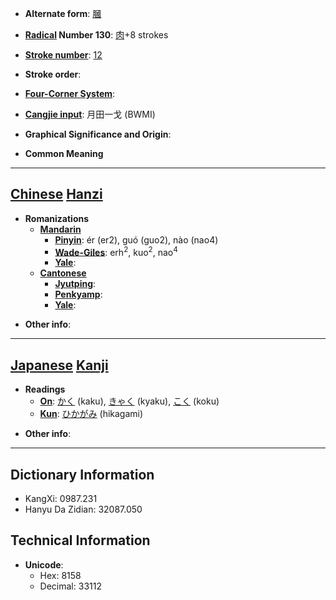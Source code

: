 * '''Alternate form''': [[膕]]

* '''[[Wiktionary:Chinese radical index| Radical]] Number 130''': [[Wiktionary:Chinese radical index 肉|肉]]+8 strokes

* '''[[Wiktionary:Chinese total strokes index|Stroke number]]''': [[Wiktionary:Chinese total strokes index 12|12]]

* '''Stroke order''': 

* '''[[Wiktionary:Chinese four corner index|Four-Corner System]]''': 

* '''[[Wiktionary:Chinese Cangjie index|Cangjie input]]''': 月田一戈 (BWMI)

* '''Graphical Significance and Origin''': 

* '''Common Meaning'''

----

== [[Chinese]] [[Hanzi]] ==

* '''Romanizations'''
** '''[[Mandarin]]'''
*** '''[[Pinyin]]''': ér (er2), guó (guo2), nào (nao4)
*** '''[[Wade-Giles]]''': erh<sup>2</sup>, kuo<sup>2</sup>, nao<sup>4</sup>
*** '''[[Yale]]''': 
** '''[[Cantonese]]'''
*** '''[[Jyutping]]''':
*** '''[[Penkyamp]]''': 
*** '''[[Yale]]''': 

* '''Other info''': 

----

== [[Japanese]] [[Kanji]] ==

* '''Readings'''
** '''[[On]]''': [[かく]] (kaku), [[きゃく]] (kyaku), [[こく]] (koku)
** '''[[Kun]]''': [[ひかがみ]] (hikagami)

* '''Other info''':  

----

== Dictionary Information ==

* KangXi: 0987.231
* Hanyu Da Zidian: 32087.050

== Technical Information ==

* '''Unicode''':
** Hex: 8158
** Decimal: 33112
